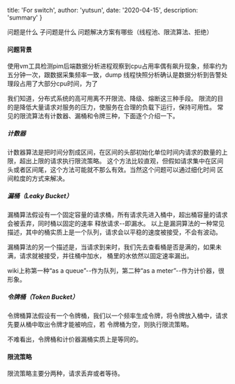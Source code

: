 
  title: 'For switch',
  author: 'yutsun',
  date: '2020-04-15',
  description: 'summary'
}


<!-- content starts here -->
问题是什么
子问题是什么
问题解决方案有哪些（线程池、限流算法、拒绝）

#### 问题背景

使用vm工具检测pim后端数据分析进程观察到cpu占用率偶有飙升现象，频率约为五分钟一次，跟数据采集频率一致，dump
线程快照分析确认是数据分析到告警处理段占用了大部分cpu时间，为了

我们知道，分布式系统的高可用离不开限流、降级、熔断这三种手段。
限流的目的是降低大量请求对服务的压力，使服务在合理的负载下运行，保持可用性。
常见的限流算法有计数器、漏桶和令牌三种，下面逐个介绍一下。

##### 计数器

计数器算法是把时间分割成区间，在区间的头部初始化单位时间内请求的数量的上限，超出上限的请求执行限流策略。
这个方法比较直观，但假如请求集中在区间头或者区间尾，这个方法可能就不那么有效。当然这个问题可以通过细化时间
区间粒度的方式来解决。

##### 漏桶（Leaky Bucket）

漏桶算法假设有一个固定容量的请求桶，所有请求先进入桶中，超出桶容量的请求会被丢弃，同时桶以固定的速率
释放请求--即漏水。
以上是漏洞算法的一种常见描述，其中的桶实质上是一个队列，请求会以平稳的速度被接受，不会有波动。

漏桶算法的另一个描述是，当请求到来时，我们先去查看桶是否是满的，如果未满，请求就被接受，并往桶中加水，
桶里的水依然以固定速率漏出。

wiki上称第一种“as a queue”--作为队列，第二种“as a meter”--作为计价器，很形象。


##### 令牌桶（Token Bucket）

令牌桶算法假设有一个令牌桶，我们以一个频率生成令牌，将令牌放入桶中，请求先要从桶中取出令牌才能被响应，若
令牌桶为空，则执行限流策略。

不难看出，令牌桶和计价器漏桶实质上是等同的。

#### 限流策略

限流策略主要分两种，请求丢弃或者等待。


